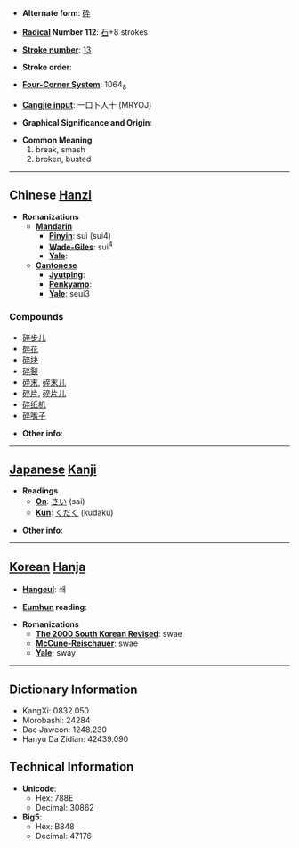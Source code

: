 * '''Alternate form''': [[砕]]

* '''[[Wiktionary:Chinese radical index| Radical]] Number 112''': [[Wiktionary:Chinese radical index 石|石]]+8 strokes

* '''[[Wiktionary:Chinese total strokes index|Stroke number]]''': [[Wiktionary:Chinese total strokes index 13|13]]

* '''Stroke order''': 

* '''[[Wiktionary:Chinese four corner index|Four-Corner System]]''': 1064<sub>8</sub>

* '''[[Wiktionary:Chinese Cangjie index|Cangjie input]]''': 一口卜人十 (MRYOJ)

* '''Graphical Significance and Origin''': 

* '''Common Meaning'''
*#break, smash
*# broken, busted


----

== Chinese [[Hanzi]] ==

* '''Romanizations'''
** '''[[Mandarin]]'''
*** '''[[Pinyin]]''': suì (sui4)
*** '''[[Wade-Giles]]''': sui<sup>4</sup>
*** '''[[Yale]]''': 
** '''[[Cantonese]]'''
*** '''[[Jyutping]]''':
*** '''[[Penkyamp]]''': 
*** '''[[Yale]]''': seui3

===Compounds===
*[[碎步儿]]
*[[碎花]]
*[[碎块]]
*[[碎裂]]
*[[碎末]], [[碎末儿]]
*[[碎片]], [[碎片儿]]
*[[碎纸机]]
*[[碎嘴子]]

* '''Other info''': 

----

== [[Japanese]] [[Kanji]] ==

* '''Readings'''
** '''[[On]]''': [[さい]] (sai)
** '''[[Kun]]''': [[くだく]] (kudaku)

* '''Other info''':  

----

== [[Korean]] [[Hanja]] ==

* '''[[Hangeul]]''': 쇄

* '''[[Eumhun]] reading''': 

* '''Romanizations'''
** '''[[The 2000 South Korean Revised Romanization|The 2000 South Korean Revised]]''': swae
** '''[[McCune-Reischauer]]''': swae
** '''[[Yale]]''': sway

----

== Dictionary Information ==

* KangXi: 0832.050
* Morobashi: 24284
* Dae Jaweon: 1248.230
* Hanyu Da Zidian: 42439.090

== Technical Information ==

* '''Unicode''':
** Hex: 788E
** Decimal: 30862
* '''Big5''':
** Hex: B848
** Decimal: 47176
